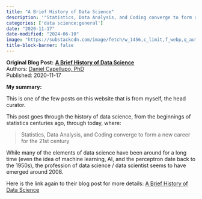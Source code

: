 ```yaml
---
title: "A Brief History of Data Science"
description: '"Statistics, Data Analysis, and Coding converge to form a new career for the 21st century" from Daniel Capellupo, PhD'
categories: ['data science:general']
date: "2020-11-17"
date-modified: "2024-06-10"
image: "https://substackcdn.com/image/fetch/w_1456,c_limit,f_webp,q_auto:good,fl_progressive:steep/https%3A%2F%2Fbucketeer-e05bbc84-baa3-437e-9518-adb32be77984.s3.amazonaws.com%2Fpublic%2Fimages%2Fa42d4d7c-a6c9-43fe-9c6f-b526929930c0_1920x1280.jpeg"
title-block-banner: false
---
```


::: {.hero-banner}
::: {.hero-text}
**Original Blog Post:**
**[A Brief History of Data Science](https://open.substack.com/pub/featuringdata/p/1-a-brief-history-of-data-science?r=9cx2t)** <br>
Authors: [Daniel Capellupo, PhD](https://dancapellupo.com/) <br>
Published: 2020-11-17
:::
:::

**My summary:**

This is one of the few posts on this website that is from myself, the head
curator.

This post goes through the history of data science, from the beginnings of
statistics centuries ago, through today, where:

> Statistics, Data Analysis, and Coding converge to form a new career for the
> 21st century

While many of the elements of data science have been around for a long time
(even the idea of machine learning, AI, and the perceptron date back to the
1950s), the profession of data science / data scientist seems to have emerged
around 2008.

Here is the link again to their blog post for more details:
[A Brief History of Data Science](https://open.substack.com/pub/featuringdata/p/1-a-brief-history-of-data-science?r=9cx2t)
